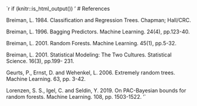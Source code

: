 `r if (knitr::is_html_output()) '
# References 

Breiman, L. 1984. Classification and Regression Trees. Chapman; Hall/CRC.

Breiman, L. 1996. Bagging Predictors. Machine Learning. 24(4), pp.123-40.

Breiman, L. 2001. Random Forests. Machine Learning. 45(1), pp.5-32.

Breiman, L. 2001. Statistical Modeling: The Two Cultures. Statistical Science.
16(3), pp.199- 231.

Geurts, P., Ernst, D. and Wehenkel, L. 2006. Extremely random trees. Machine Learning. 63, pp. 3-42.

Lorenzen, S. S., Igel, C. and Seldin, Y. 2019. On PAC-Bayesian bounds for random forests. Machine Learning. 108, pp. 1503-1522.
'`
